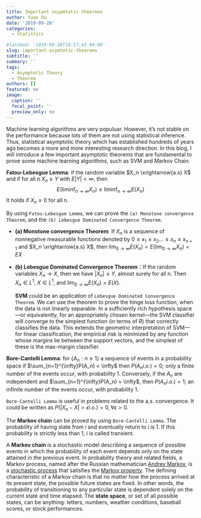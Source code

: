 ```yaml
---
title: Important asypmtotic theorems
author: Yuan Du
date: '2019-09-28'
categories: 
  - Statistics

#lastmod: '2019-09-28T10:57:42-04:00'
slug: important-asymtotic-theorems
subtitle: ''
summary: ''
tags: 
  - Asymptotic Theory
  - Theorem
authors: []
featured: no
image:
  caption: ''
  focal_point: ''
  preview_only: no
---
```

Machine learning algorithms are very populuar. However, it's not stable on the performance because lots of them are not using statistical inference. Thus, statistical asymptotic theory which has established hundreds of years ago becomes a more and more interesting research direction. 
In this blog, I will introduce a few important asymptotic theorems that are fundamental to prove some machine learning algorithms, such as SVM and Markov Chain.

**Fatou-Lebesgue Lemma**:
if the random variable $X_n \xrightarrow{a.s} X$ and if for all n $X_n \geq Y$ with $E|Y| < \infty$, then
$$E(\liminf_{n \to \infty} X_n) \leq \liminf_{n \to \infty} E(X_n)$$ 
It holds if $X_n \geq 0$ for all n. 

By using `Fatou-Lebesgue Lemma`, we can prove the `(a) Monotone convergence Theorem`, and the `(b) Lebesgue Dominated Convergence Theorem`.

   - **(a) Monotone convergence Theorem**: If $X_n$ is a sequence of nonnegative measurable functions denoted by $0 \leq x_1 \leq x_2 \dots \leq x_n \leq x_{n+1}$ and $X_n \xrightarrow{a.s} X$, then $\lim_{0\to\infty}E(X_n)=E(\lim_{0\to\infty}X_n) = EX$

   - **(b) Lebesgue Dominated Convergence Theorem**：If the random variables $X_n \to X$, then we have $|X_n| \leq Y$, almost surely for all n. Then $X_n \in L^1$, $X \in L^1$, and $\lim_{0\to\infty}E(X_n) = E(X)$.
     
     **SVM** could be an application of `Lebesgue Dominated Convergence Theorem`. We can use the theorem to prove the hinge loss function, when the data is not linearly separable. In a sufficiently rich hypothesis space—or equivalently, for an appropriately chosen kernel—the SVM classifier will converge to the simplest function (in terms of $R$) that correctly classifies the data. This extends the geometric interpretation of SVM—for linear classification, the empirical risk is minimized by any function whose margins lie between the support vectors, and the simplest of these is the max-margin classifier.
  
**Bore-Cantelli Lemma**: for \{$A_n: n \geq 1$\} a sequence of events in a probability space if $\sum_{n=1}^{\infty}P(A_n) < \infty$ then $P(A_n i.o.)=0$; only a finite number of the events occur, with probability 1. Conversely, if the $A_n$ are independent and $\sum_{n=1}^{\infty}P(A_n) = \infty$, then $P(A_n i.o.)=1$; an infinite number of the events occur, with probability 1.

`Bore-Cantelli Lemma` is useful in problems related to the a.s. convergence. It could be written as $P(|X_n - X|>\epsilon i.o.) = 0, \forall \epsilon > 0$. 

The **Markov chain** can be proved by using `Bore-Cantelli Lemma`. The probability of having state from $i$ and eventually return to $i$ is 1. If this probability is strictly less than 1, $i$ is called transient.

A **Markov chain** is a stochastic model describing a sequence of possible events in which the probability of each event depends only on the state attained in the previous event. In probability theory and related fields, a Markov process, named after the Russian mathematician [Andrey Markov](https://en.wikipedia.org/wiki/Andrey_Markov), is a [stochastic process](https://en.wikipedia.org/wiki/Stochastic_process) that satisfies the [Markov property](https://en.wikipedia.org/wiki/Markov_property).  The defining characteristic of a Markov chain is that no matter how the process arrived at its present state, the possible future states are fixed. In other words, the probability of transitioning to any particular state is dependent solely on the current state and time elapsed. The **state space**, or set of all possible states, can be anything: letters, numbers, weather conditions, baseball scores, or stock performances.
